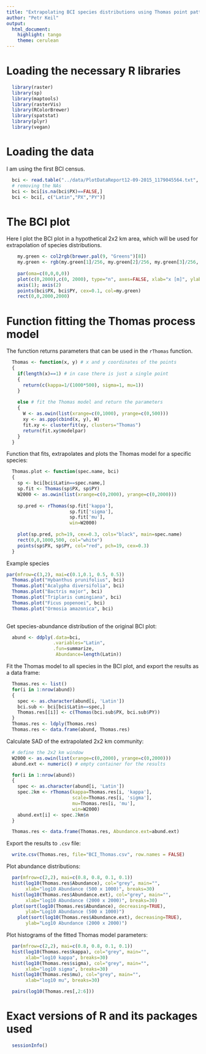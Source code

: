 ```yaml
---
title: "Extrapolating BCI species distributions using Thomas point pattern"
author: "Petr Keil"
output: 
  html_document: 
    highlight: tango
    theme: cerulean
---
```


# Loading the necessary R libraries

```r
  library(raster)
  library(sp)
  library(maptools)
  library(rasterVis)
  library(RColorBrewer)
  library(spatstat)
  library(plyr)
  library(vegan)
```

# Loading the data

I am using the first BCI census.

```r
  bci <- read.table("../data/PlotDataReport12-09-2015_1179045564.txt", header=T, sep="\t")
  # removing the NAs
  bci <- bci[is.na(bci$PX)==FALSE,]
  bci <- bci[, c("Latin","PX","PY")]
```


# The BCI plot

Here I plot the BCI plot in a hypothetical 2x2 km area, which will be used
for extrapolation of species distributions.

```r
    my.green <- col2rgb(brewer.pal(9, "Greens")[8])
    my.green <- rgb(my.green[1]/256, my.green[2]/256, my.green[3]/256, alpha=0.1)
    
    par(oma=c(0,0,0,0))
    plot(c(0,2000),c(0, 2000), type="n", axes=FALSE, xlab="x [m]", ylab="y [m]")
    axis(1); axis(2)
    points(bci$PX, bci$PY, cex=0.1, col=my.green) 
    rect(0,0,2000,2000)
```

# Function fitting the Thomas process model

The function returns parameters that can be used in the `rThomas` function.

```r
  Thomas <- function(x, y) # x and y coordinates of the points
  {
    if(length(x)==1) # in case there is just a single point
    {
      return(c(kappa=1/(1000*500), sigma=1, mu=1))  
    }
    
    else # fit the Thomas model and return the parameters
    {
      W <- as.owin(list(xrange=c(0,1000), yrange=c(0,500)))
      xy <- as.ppp(cbind(x, y), W)
      fit.xy <- clusterfit(xy, clusters="Thomas")
      return(fit.xy$modelpar)
    }
  }
```

Function that fits, extrapolates and plots the Thomas model for a specific species:

```r
  Thomas.plot <- function(spec.name, bci)
  {
    sp <- bci[bci$Latin==spec.name,]
    sp.fit <- Thomas(sp$PX, sp$PY)
    W2000 <- as.owin(list(xrange=c(0,2000), yrange=c(0,2000)))
      
    sp.pred <- rThomas(sp.fit['kappa'], 
                       sp.fit['sigma'], 
                       sp.fit['mu'], 
                       win=W2000)
    
    plot(sp.pred, pch=19, cex=0.3, cols="black", main=spec.name)
    rect(0,0,1000,500, col="white")
    points(sp$PX, sp$PY, col="red", pch=19, cex=0.3)
  }
```

Example species

```r
par(mfrow=c(3,2), mai=c(0.1,0.1, 0.5, 0.5))
  Thomas.plot("Hybanthus prunifolius", bci)
  Thomas.plot("Acalypha diversifolia", bci)
  Thomas.plot("Bactris major", bci)
  Thomas.plot("Triplaris cumingiana", bci)
  Thomas.plot("Ficus popenoei", bci)
  Thomas.plot("Ormosia amazonica", bci)
  
```

Get species-abundance distribution of the original BCI plot:

```r
  abund <- ddply(.data=bci,
                 .variables="Latin",
                 .fun=summarize,
                  Abundance=length(Latin))
```

Fit the Thomas model to all species in the BCI plot, and export the results
as a data frame:

```r
  Thomas.res <- list()
  for(i in 1:nrow(abund))
  {
    spec <- as.character(abund[i, 'Latin'])
    bci.sub <- bci[bci$Latin==spec,]
    Thomas.res[[i]] <- c(Thomas(bci.sub$PX, bci.sub$PY))
  }  
  Thomas.res <- ldply(Thomas.res)
  Thomas.res <- data.frame(abund, Thomas.res)
```

Calculate SAD of the extrapolated 2x2 km community:

```r
  # define the 2x2 km window 
  W2000 <- as.owin(list(xrange=c(0,2000), yrange=c(0,2000)))
  abund.ext <- numeric() # empty container for the results

  for(i in 1:nrow(abund))
  {
    spec <- as.character(abund[i, 'Latin'])
    spec.2km <- rThomas(kappa=Thomas.res[i, 'kappa'], 
                        scale=Thomas.res[i, 'sigma'], 
                        mu=Thomas.res[i, 'mu'], 
                        win=W2000)
    abund.ext[i] <- spec.2km$n
  }  

  Thomas.res <- data.frame(Thomas.res, Abundance.ext=abund.ext)
```

Export the results to `.csv` file:

```r
  write.csv(Thomas.res, file="BCI_Thomas.csv", row.names = FALSE)
```

Plot abundance distributions:

```r
  par(mfrow=c(2,2), mai=c(0.8, 0.8, 0.1, 0.1))
  hist(log10(Thomas.res$Abundance), col="grey", main="", 
       xlab="log10 Abundance (500 x 1000)", breaks=30)
  hist(log10(Thomas.res$Abundance.ext), col="grey", main="", 
       xlab="log10 Abundance (2000 x 2000)", breaks=30)
  plot(sort(log10(Thomas.res$Abundance), decreasing=TRUE), 
       ylab="Log10 Abundance (500 x 1000)")
    plot(sort(log10(Thomas.res$Abundance.ext), decreasing=TRUE), 
       ylab="Log10 Abundance (2000 x 2000)")
```

Plot histograms of the fitted Thomas model parameters:

```r
  par(mfrow=c(2,2), mai=c(0.8, 0.8, 0.1, 0.1))
  hist(log10(Thomas.res$kappa), col="grey", main="", 
       xlab="log10 kappa", breaks=30)
  hist(log10(Thomas.res$sigma), col="grey", main="", 
       xlab="log10 sigma", breaks=30)
  hist(log10(Thomas.res$mu), col="grey", main="", 
       xlab="log10 mu", breaks=30)
```

```r
  pairs(log10(Thomas.res[,2:6]))
```



# Exact versions of R and its packages used 

```r
  sessionInfo()
```



